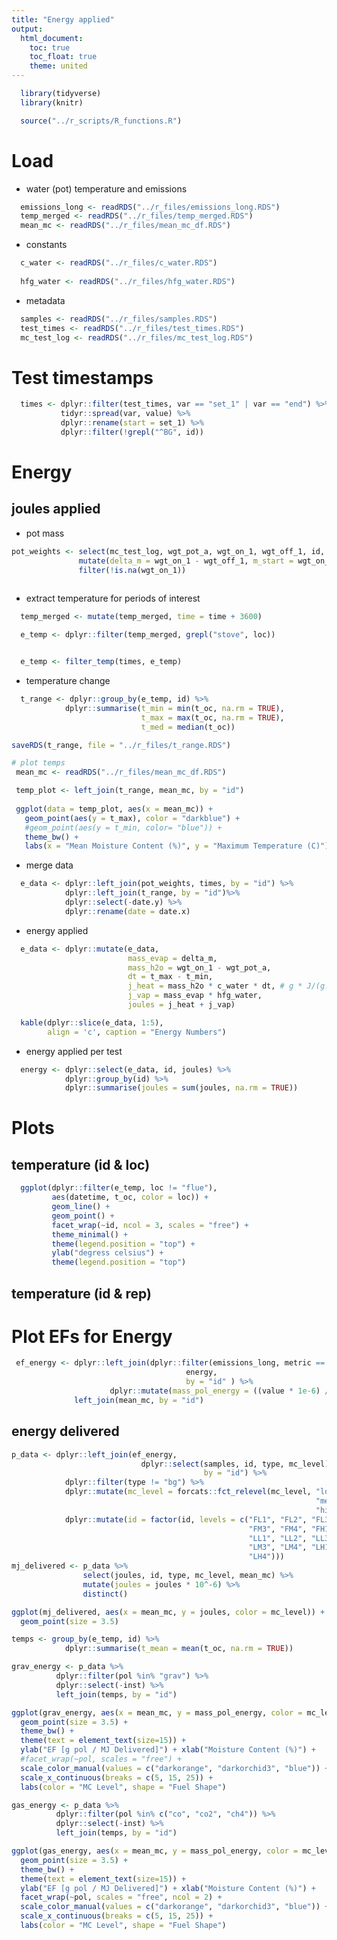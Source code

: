 ```yaml
---
title: "Energy applied"
output:
  html_document:
    toc: true
    toc_float: true
    theme: united
---
```


```r
  library(tidyverse)
  library(knitr)
```

```r
  source("../r_scripts/R_functions.R")
```

# Load

* water (pot) temperature and emissions

```r
  emissions_long <- readRDS("../r_files/emissions_long.RDS")
  temp_merged <- readRDS("../r_files/temp_merged.RDS")
  mean_mc <- readRDS("../r_files/mean_mc_df.RDS")
```

* constants

```r

  c_water <- readRDS("../r_files/c_water.RDS")
  
  hfg_water <- readRDS("../r_files/hfg_water.RDS")
```

* metadata

```r
  samples <- readRDS("../r_files/samples.RDS")
  test_times <- readRDS("../r_files/test_times.RDS")
  mc_test_log <- readRDS("../r_files/mc_test_log.RDS")

```

# Test timestamps

```r
  times <- dplyr::filter(test_times, var == "set_1" | var == "end") %>%
           tidyr::spread(var, value) %>%
           dplyr::rename(start = set_1) %>%
           dplyr::filter(!grepl("^BG", id))
```

# Energy

## joules applied


* pot mass

```r
pot_weights <- select(mc_test_log, wgt_pot_a, wgt_on_1, wgt_off_1, id, date) %>%
               mutate(delta_m = wgt_on_1 - wgt_off_1, m_start = wgt_on_1 - wgt_pot_a) %>%
               filter(!is.na(wgt_on_1))
  

```

* extract temperature for periods of interest

```r
  temp_merged <- mutate(temp_merged, time = time + 3600)  

  e_temp <- dplyr::filter(temp_merged, grepl("stove", loc))


  e_temp <- filter_temp(times, e_temp)
```

* temperature change

```r
  t_range <- dplyr::group_by(e_temp, id) %>%
            dplyr::summarise(t_min = min(t_oc, na.rm = TRUE),  
                             t_max = max(t_oc, na.rm = TRUE),
                             t_med = median(t_oc))

saveRDS(t_range, file = "../r_files/t_range.RDS")
```

```r
# plot temps
 mean_mc <- readRDS("../r_files/mean_mc_df.RDS")

 temp_plot <- left_join(t_range, mean_mc, by = "id")
 
 ggplot(data = temp_plot, aes(x = mean_mc)) +
   geom_point(aes(y = t_max), color = "darkblue") +
   #geom_point(aes(y = t_min, color= "blue")) +
   theme_bw() +
   labs(x = "Mean Moisture Content (%)", y = "Maximum Temperature (C)")
```


* merge data

```r
  e_data <- dplyr::left_join(pot_weights, times, by = "id") %>%
            dplyr::left_join(t_range, by = "id")%>%
            dplyr::select(-date.y) %>%
            dplyr::rename(date = date.x)
```

* energy applied

```r
  e_data <- dplyr::mutate(e_data,
                          mass_evap = delta_m,
                          mass_h2o = wgt_on_1 - wgt_pot_a,
                          dt = t_max - t_min,
                          j_heat = mass_h2o * c_water * dt, # g * J/(g.oC) * oC
                          j_vap = mass_evap * hfg_water,
                          joules = j_heat + j_vap)
```

```r
  kable(dplyr::slice(e_data, 1:5),
        align = 'c', caption = "Energy Numbers")
```

* energy applied per test

```r
  energy <- dplyr::select(e_data, id, joules) %>%
            dplyr::group_by(id) %>%
            dplyr::summarise(joules = sum(joules, na.rm = TRUE))
```

# Plots

## temperature (id & loc)

```r
  ggplot(dplyr::filter(e_temp, loc != "flue"),
         aes(datetime, t_oc, color = loc)) +
         geom_line() +
         geom_point() +
         facet_wrap(~id, ncol = 3, scales = "free") +
         theme_minimal() +
         theme(legend.position = "top") +
         ylab("degress celsius") +
         theme(legend.position = "top")
```

## temperature (id & rep)




# Plot EFs for Energy

```r
 ef_energy <- dplyr::left_join(dplyr::filter(emissions_long, metric == "mass_emitted", !grepl("^BG|G", id)), 
                                       energy,
                                       by = "id" ) %>%
                      dplyr::mutate(mass_pol_energy = ((value * 1e-6) / (joules *1e-6))) %>%
              left_join(mean_mc, by = "id")
```

## energy delivered


```r
p_data <- dplyr::left_join(ef_energy,
                             dplyr::select(samples, id, type, mc_level),
                                           by = "id") %>%
            dplyr::filter(type != "bg") %>%
            dplyr::mutate(mc_level = forcats::fct_relevel(mc_level, "low",
                                                                    "med",
                                                                    "high")) %>%
            dplyr::mutate(id = factor(id, levels = c("FL1", "FL2", "FL3", "FL4", "FM1", "FM2",
                                                     "FM3", "FM4", "FH1", "FH2", "FH3", "FH4",
                                                     "LL1", "LL2", "LL3", "LL4", "LM1", "LM2",
                                                     "LM3", "LM4", "LH1", "LH2", "LH3",
                                                     "LH4")))
mj_delivered <- p_data %>%
                select(joules, id, type, mc_level, mean_mc) %>%
                mutate(joules = joules * 10^-6) %>%
                distinct()

ggplot(mj_delivered, aes(x = mean_mc, y = joules, color = mc_level)) +
  geom_point(size = 3.5)
```

```r
temps <- group_by(e_temp, id) %>%
            dplyr::summarise(t_mean = mean(t_oc, na.rm = TRUE))

grav_energy <- p_data %>%
          dplyr::filter(pol %in% "grav") %>%
          dplyr::select(-inst) %>%
          left_join(temps, by = "id")

ggplot(grav_energy, aes(x = mean_mc, y = mass_pol_energy, color = mc_level, shape = type)) +
  geom_point(size = 3.5) +
  theme_bw() +
  theme(text = element_text(size=15)) +
  ylab("EF [g pol / MJ Delivered]") + xlab("Moisture Content (%)") +
  #facet_wrap(~pol, scales = "free") +
  scale_color_manual(values = c("darkorange", "darkorchid3", "blue")) +
  scale_x_continuous(breaks = c(5, 15, 25)) +
  labs(color = "MC Level", shape = "Fuel Shape")
```

```r

gas_energy <- p_data %>%
          dplyr::filter(pol %in% c("co", "co2", "ch4")) %>%
          dplyr::select(-inst) %>%
          left_join(temps, by = "id")

ggplot(gas_energy, aes(x = mean_mc, y = mass_pol_energy, color = mc_level, shape = type)) +
  geom_point(size = 3.5) +
  theme_bw() +
  theme(text = element_text(size=15)) +
  ylab("EF [g pol / MJ Delivered]") + xlab("Moisture Content (%)") +
  facet_wrap(~pol, scales = "free", ncol = 2) +
  scale_color_manual(values = c("darkorange", "darkorchid3", "blue")) +
  scale_x_continuous(breaks = c(5, 15, 25)) +
  labs(color = "MC Level", shape = "Fuel Shape")
```

